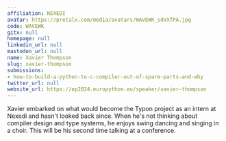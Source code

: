 ```yaml
---
affiliation: NEXEDI
avatar: https://pretalx.com/media/avatars/WAVEWK_sdVXfPA.jpg
code: WAVEWK
gitx: null
homepage: null
linkedin_url: null
mastodon_url: null
name: Xavier Thompson
slug: xavier-thompson
submissions:
- how-to-build-a-python-to-c-compiler-out-of-spare-parts-and-why
twitter_url: null
website_url: https://ep2024.europython.eu/speaker/xavier-thompson
---
```


Xavier embarked on what would become the Typon project as an intern at Nexedi and hasn't looked back since.
When he's not thinking about compiler design and type systems, he enjoys swing dancing and singing in a choir.
This will be his second time talking at a conference.
